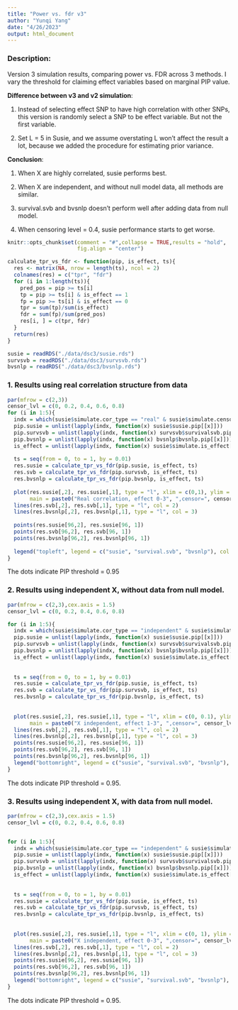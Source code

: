 ```yaml
---
title: "Power vs. fdr v3"
author: "Yunqi Yang"
date: "4/26/2023"
output: html_document
---
```


### Description:

Version 3 simulation results, comparing power vs. FDR across 3 methods. I vary the threshold for claiming effect variables based on marginal PIP value. 

**Difference between v3 and v2 simulation**:

1. Instead of selecting effect SNP to have high correlation with other SNPs, this version is randomly select a SNP to be effect variable. But not the first variable. 

2. Set L = 5 in Susie, and we assume overstating L won't affect the result a lot, because we added the procedure for estimating prior variance. 


**Conclusion**:

1. When X are highly correlated, susie performs best. 

2. When X are independent, and without null model data, all methods are similar. 

3. survival.svb and bvsnlp doesn't perform well after adding data from null model.

4. When censoring level = 0.4, susie performance starts to get worse. 

```r
knitr::opts_chunk$set(comment = "#",collapse = TRUE,results = "hold",
                      fig.align = "center")
```

```r
calculate_tpr_vs_fdr <- function(pip, is_effect, ts){
  res <- matrix(NA, nrow = length(ts), ncol = 2)
  colnames(res) = c("tpr", "fdr")
  for (i in 1:length(ts)){
    pred_pos = pip >= ts[i]
    tp = pip >= ts[i] & is_effect == 1
    fp = pip >= ts[i] & is_effect == 0
    tpr = sum(tp)/sum(is_effect)
    fdr = sum(fp)/sum(pred_pos)
    res[i, ] = c(tpr, fdr)
  }
  return(res)
}

```

```r
susie = readRDS("./data/dsc3/susie.rds")
survsvb = readRDS("./data/dsc3/survsvb.rds")
bvsnlp = readRDS("./data/dsc3/bvsnlp.rds")
```

### 1. Results using real correlation structure from data

```r
par(mfrow = c(2,3))
censor_lvl = c(0, 0.2, 0.4, 0.6, 0.8)
for (i in 1:5){
  indx = which(susie$simulate.cor_type == "real" & susie$simulate.censor_lvl == censor_lvl[i])
  pip.susie = unlist(lapply(indx, function(x) susie$susie.pip[[x]]))
  pip.survsvb = unlist(lapply(indx, function(x) survsvb$survivalsvb.pip[[x]]))
  pip.bvsnlp = unlist(lapply(indx, function(x) bvsnlp$bvsnlp.pip[[x]]))
  is_effect = unlist(lapply(indx, function(x) susie$simulate.is_effect[[x]]))
  
  ts = seq(from = 0, to = 1, by = 0.01)
  res.susie = calculate_tpr_vs_fdr(pip.susie, is_effect, ts)
  res.svb = calculate_tpr_vs_fdr(pip.survsvb, is_effect, ts)
  res.bvsnlp = calculate_tpr_vs_fdr(pip.bvsnlp, is_effect, ts)
  
  plot(res.susie[,2], res.susie[,1], type = "l", xlim = c(0,1), ylim = c(0, 1), xlab = "FDR", ylab = "Power",
       main = paste0("Real correlation, effect 0-3", ",censor=", censor_lvl[i]))
  lines(res.svb[,2], res.svb[,1], type = "l", col = 2)
  lines(res.bvsnlp[,2], res.bvsnlp[,1], type = "l", col = 3)
  
  points(res.susie[96,2], res.susie[96, 1])
  points(res.svb[96,2], res.svb[96, 1])
  points(res.bvsnlp[96,2], res.bvsnlp[96, 1])
  
  legend("topleft", legend = c("susie", "survival.svb", "bvsnlp"), col = c(1,2,3), lty = 1)
}

```
The dots indicate PIP threshold = 0.95


### 2. Results using independent X, without data from null model. 

```r
par(mfrow = c(2,3),cex.axis = 1.5)
censor_lvl = c(0, 0.2, 0.4, 0.6, 0.8)

for (i in 1:5){
  indx = which(susie$simulate.cor_type == "independent" & susie$simulate.censor_lvl == censor_lvl[i] & susie$simulate.num_effect != 0)
  pip.susie = unlist(lapply(indx, function(x) susie$susie.pip[[x]]))
  pip.survsvb = unlist(lapply(indx, function(x) survsvb$survivalsvb.pip[[x]]))
  pip.bvsnlp = unlist(lapply(indx, function(x) bvsnlp$bvsnlp.pip[[x]]))
  is_effect = unlist(lapply(indx, function(x) susie$simulate.is_effect[[x]]))
  
  
  ts = seq(from = 0, to = 1, by = 0.01)
  res.susie = calculate_tpr_vs_fdr(pip.susie, is_effect, ts)
  res.svb = calculate_tpr_vs_fdr(pip.survsvb, is_effect, ts)
  res.bvsnlp = calculate_tpr_vs_fdr(pip.bvsnlp, is_effect, ts)
  
  
  plot(res.susie[,2], res.susie[,1], type = "l", xlim = c(0, 0.1), ylim = c(0, 1), xlab = "FDR", ylab = "Power",
       main = paste0("X independent, effect 1-3", ",censor=", censor_lvl[i]))
  lines(res.svb[,2], res.svb[,1], type = "l", col = 2)
  lines(res.bvsnlp[,2], res.bvsnlp[,1], type = "l", col = 3)
  points(res.susie[96,2], res.susie[96, 1])
  points(res.svb[96,2], res.svb[96, 1])
  points(res.bvsnlp[96,2], res.bvsnlp[96, 1])
  legend("bottomright", legend = c("susie", "survival.svb", "bvsnlp"), col = c(1,2,3), lty = 1)
}

```

The dots indicate PIP threshold = 0.95.


### 3. Results using independent X, with data from null model. 

```r
par(mfrow = c(2,3),cex.axis = 1.5)
censor_lvl = c(0, 0.2, 0.4, 0.6, 0.8)


for (i in 1:5){
  indx = which(susie$simulate.cor_type == "independent" & susie$simulate.censor_lvl == censor_lvl[i])
  pip.susie = unlist(lapply(indx, function(x) susie$susie.pip[[x]]))
  pip.survsvb = unlist(lapply(indx, function(x) survsvb$survivalsvb.pip[[x]]))
  pip.bvsnlp = unlist(lapply(indx, function(x) bvsnlp$bvsnlp.pip[[x]]))
  is_effect = unlist(lapply(indx, function(x) susie$simulate.is_effect[[x]]))
  
  
  ts = seq(from = 0, to = 1, by = 0.01)
  res.susie = calculate_tpr_vs_fdr(pip.susie, is_effect, ts)
  res.svb = calculate_tpr_vs_fdr(pip.survsvb, is_effect, ts)
  res.bvsnlp = calculate_tpr_vs_fdr(pip.bvsnlp, is_effect, ts)
  
  
  plot(res.susie[,2], res.susie[,1], type = "l", xlim = c(0, 1), ylim = c(0, 1), xlab = "FDR", ylab = "Power",
       main = paste0("X independent, effect 0-3", ",censor=", censor_lvl[i]))
  lines(res.svb[,2], res.svb[,1], type = "l", col = 2)
  lines(res.bvsnlp[,2], res.bvsnlp[,1], type = "l", col = 3)
  points(res.susie[96,2], res.susie[96, 1])
  points(res.svb[96,2], res.svb[96, 1])
  points(res.bvsnlp[96,2], res.bvsnlp[96, 1])
  legend("bottomright", legend = c("susie", "survival.svb", "bvsnlp"), col = c(1,2,3), lty = 1)
}

```

The dots indicate PIP threshold = 0.95.






